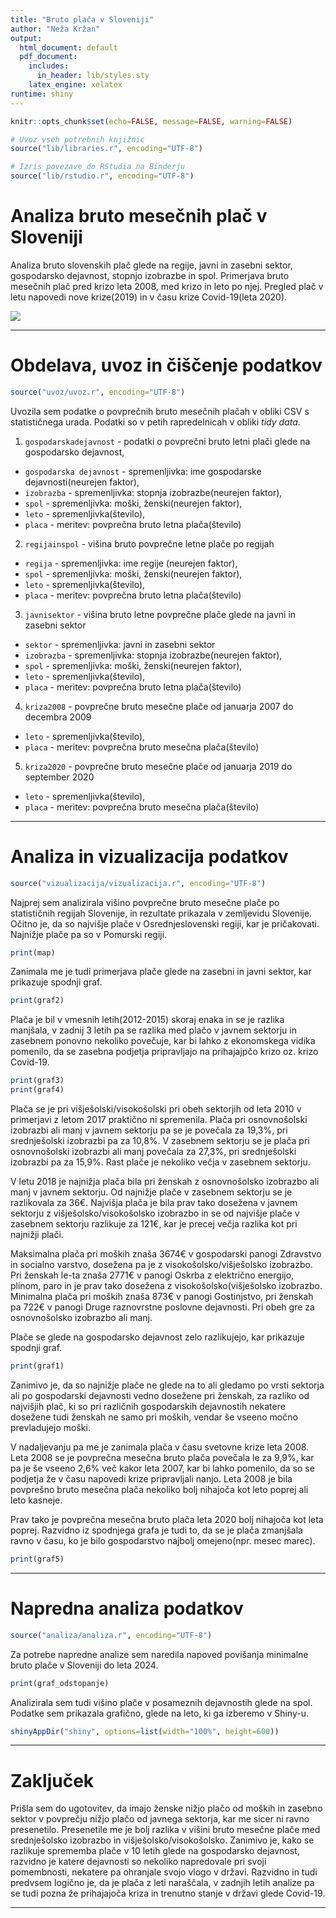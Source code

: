 ```yaml
---
title: "Bruto plača v Sloveniji"
author: "Neža Kržan"
output:
  html_document: default
  pdf_document:
    includes:
      in_header: lib/styles.sty
    latex_engine: xelatex
runtime: shiny
---
```


```r
knitr::opts_chunk$set(echo=FALSE, message=FALSE, warning=FALSE)

# Uvoz vseh potrebnih knjižnic
source("lib/libraries.r", encoding="UTF-8")
```

```r
# Izris povezave do RStudia na Binderju
source("lib/rstudio.r", encoding="UTF-8")
```

# Analiza bruto mesečnih plač v Sloveniji

Analiza bruto slovenskih plač glede na regije, javni in zasebni sektor, gospodarsko dejavnost, stopnjo izobrazbe in spol. Primerjava bruto mesečnih plač pred krizo leta 2008, med krizo in leto po njej. Pregled plač v letu napovedi nove krize(2019) in v času krize Covid-19(leta 2020).

![](slike/payday.jpg)

***

# Obdelava, uvoz in čiščenje podatkov

```r
source("uvoz/uvoz.r", encoding="UTF-8")
```

Uvozila sem podatke o povprečnih bruto mesečnih plačah v obliki CSV s statističnega
urada. Podatki so v petih rapredelnicah v obliki *tidy data*.

1. `gospodarskadejavnost` - podatki o povprečni bruto letni plači glede na gospodarsko dejavnost,
  - `gospodarska dejavnost` - spremenljivka: ime gospodarske dejavnosti(neurejen faktor),
  - `izobrazba` - spremenljivka: stopnja izobrazbe(neurejen faktor),
  - `spol` - spremenljivka: moški, ženski(neurejen faktor),
  - `leto` - spremenljivka(število),
  - `placa` - meritev: povprečna bruto letna plača(število)

2. `regijainspol` - višina bruto povprečne letne plače po regijah 
  - `regija` -  spremenljivka: ime regije (neurejen faktor),
  - `spol` - spremenljivka: moški, ženski(neurejen faktor),
  - `leto` - spremenljivka(število),
  - `placa` - meritev: povprečna bruto letna plača(število)
  
3. `javnisektor` - višina bruto letne povprečne plače glede na javni in zasebni sektor
  - `sektor` - spremenljivka: javni in zasebni sektor
  - `izobrazba` - spremenljivka: stopnja izobrazbe(neurejen faktor),
  - `spol` - spremenljivka: moški, ženski(neurejen faktor),
  - `leto` - spremenljivka(število),
  - `placa` - meritev: povprečna bruto letna plača(število)
  
4. `kriza2008` - povprečne bruto mesečne plače od januarja 2007 do decembra 2009
  - `leto` - spremenljivka(število),
  - `placa` - meritev: povprečna bruto mesečna plača(število)
  
5. `kriza2020` - povprečne bruto mesečne plače od januarja 2019 do september 2020
  - `leto` - spremenljivka(število),
  - `placa` - meritev: povprečna bruto mesečna plača(število)

***

# Analiza in vizualizacija podatkov

```r
source("vizualizacija/vizualizacija.r", encoding="UTF-8")
```

Najprej sem analizirala višino povprečne bruto mesečne plače po statističnih regijah Slovenije, in rezultate prikazala v zemljevidu Slovenije. Očitno je, da so najvišje plače v Osrednjeslovenski regiji, kar je pričakovati. Najnižje plače pa so v Pomurski regiji. 

```r
print(map)
```

Zanimala me je tudi primerjava plače glede na zasebni in javni sektor, kar prikazuje spodnji graf.


```r
print(graf2)
```

Plača je bil v vmesnih letih(2012-2015) skoraj enaka in se je razlika manjšala, v zadnij 3 letih pa se razlika med plačo v javnem sektorju in zasebnem ponovno nekoliko povečuje, kar bi lahko z ekonomskega vidika pomenilo, da se zasebna podjetja pripravljajo na prihajajpčo krizo oz. krizo Covid-19.

```r
print(graf3)
print(graf4)
```

Plača se je pri višješolski/visokošolski pri obeh sektorjih od leta 2010 v primerjavi z letom 2017 praktično ni spremenila. Plača pri osnovnošolski izobrazbi ali manj  v javnem sektorju pa se je povečala za 19,3%, pri srednješolski izobrazbi pa za 10,8%. V zasebnem sektorju se je plača pri osnovnošolski izobrazbi ali manj povečala za 27,3%, pri srednješolski izobrazbi pa za 15,9%. Rast plače je nekoliko večja v zasebnem sektorju.

V letu 2018 je najnižja plača bila pri ženskah z osnovnošolsko izobrazbo ali manj v javnem sektorju. Od najnižje plače v zasebnem sektorju se je razlikovala za 36€. Najvišja plača je bila prav tako dosežena v javnem sektorju z višješolsko/visokošolsko izobrazbo in se od najvišje plače v zasebnem sektorju razlikuje za 121€, kar je precej večja razlika kot pri najnižji plači.

Maksimalna plača pri moških znaša 3674€ v gospodarski panogi Zdravstvo in socialno varstvo, dosežena pa je z visokošolsko/višješolsko izobrazbo. Pri ženskah le-ta znaša 2771€ v panogi Oskrba z električno energijo, plinom, paro in je prav tako dosežena z visokošolsko(višješolsko izobrazbo. 
Minimalna plača pri moških znaša 873€ v panogi Gostinjstvo, pri ženskah pa 722€ v panogi Druge raznovrstne poslovne dejavnosti. Pri obeh gre za osnovnošolsko izobrazbo ali manj.

Plače se glede na gospodarsko dejavnost zelo razlikujejo, kar prikazuje spodnji graf.
```r
print(graf1)
```

Zanimivo je, da so najnižje plače ne glede na to ali gledamo po vrsti sektorja ali po gospodarski dejavnosti vedno dosežene pri ženskah, za razliko od najvišjih plač, ki so pri različnih gospodarskih dejavnostih nekatere dosežene tudi ženskah ne samo pri moških, vendar še vseeno močno prevladujejo moški.

V nadaljevanju pa me je zanimala plača v času svetovne krize leta 2008. Leta 2008 se je povprečna mesečna bruto plača povečala le za 9,9%, kar pa je še vseeno 2,6% več kakor leta 2007, kar bi lahko pomenilo, da so se podjetja že v času napovedi krize pripravljali nanjo. Leta 2008 je bila povprešno bruto mesečna plača nekoliko bolj nihajoča kot leto poprej ali leto kasneje. 

Prav tako je povprečna mesečna bruto plača leta 2020 bolj nihajoča kot leta poprej. Razvidno iz spodnjega grafa je tudi to, da se je plača zmanjšala ravno v času, ko je bilo gospodarstvo najbolj omejeno(npr. mesec marec).

```r
print(graf5)
```

***

# Napredna analiza podatkov
```r
source("analiza/analiza.r", encoding="UTF-8")
```

Za potrebe napredne analize sem naredila napoved povišanja minimalne bruto plače v Sloveniji do leta 2024. 

```r
print(graf_odstopanje)
```

Analizirala sem tudi višino plače v posameznih dejavnostih glede na spol. Podatke sem prikazala grafično, glede na leto, ki ga izberemo v Shiny-u. 

```r
shinyAppDir("shiny", options=list(width="100%", height=600))
```

***

# Zaključek
Prišla sem do ugotovitev, da imajo ženske nižjo plačo od moških in zasebno sektor v povprečju nižjo plačo od javnega sektorja, kar me sicer ni ravno presenetilo. Presenetile me je bolj razlika v višini bruto mesečne plače med srednješolsko izobrazbo in višješolsko/visokošolsko. 
Zanimivo je, kako se razlikuje sprememba plače v 10 letih glede na gospodarsko dejavnost, razvidno je katere dejavnosti so nekoliko napredovale pri svoji pomembnosti, nekatere pa ohranjale svojo vlogo v državi.
Razvidno in tudi predvsem logično je, da je plača z leti naraščala, v zadnjih letih analize pa se tudi pozna že prihajajoča kriza in trenutno stanje v državi glede Covid-19. 

***